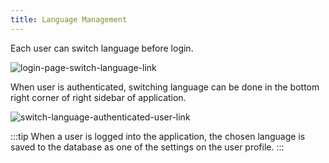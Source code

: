 ```yaml
---
title: Language Management
---
```


Each user can switch language before login.

<img src={loginPageSwitchLanguage.src} alt="login-page-switch-language-link" />

When user is authenticated, switching language can be done in the bottom right corner of right sidebar of application.

<img src={switchLanguageAuthenticatedUser.src} alt="switch-language-authenticated-user-link" />

<br />

:::tip
When a user is logged into the application, the chosen language is saved to the database as one of the settings on the user profile.
:::

